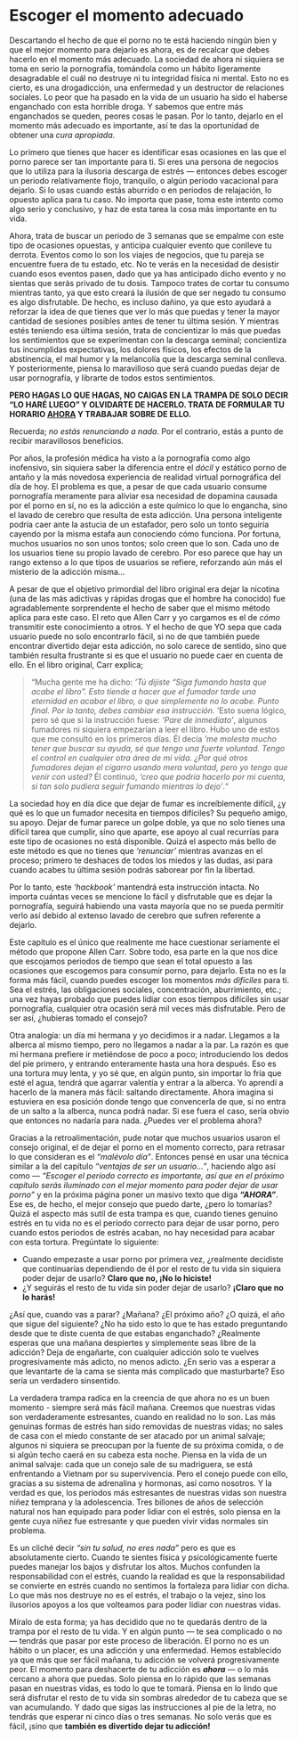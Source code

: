 # Escoger el momento adecuado

Descartando el hecho de que el porno no te está haciendo ningún bien y que el mejor momento para dejarlo es ahora, es de recalcar que debes hacerlo en el momento más adecuado. La sociedad de ahora ni siquiera se toma en serio la pornografía, tomándola como un hábito ligeramente desagradable el cuál no destruye ni tu integridad física ni mental. Esto no es cierto, es una drogadicción, una enfermedad y un destructor de relaciones sociales. Lo peor que ha pasado en la vida de un usuario ha sido el haberse enganchado con esta horrible droga. Y sabemos que entre más enganchados se queden, peores cosas le pasan. Por lo tanto, dejarlo en el momento más adecuado es importante, así te das la oportunidad de obtener una _cura apropiada_. 

Lo primero que tienes que hacer es identificar esas ocasiones en las que el porno parece ser tan importante para ti. Si eres una persona de negocios que lo utiliza para la ilusoria descarga de estrés — entonces debes escoger un periodo relativamente flojo, tranquilo, o algún periodo vacacional para dejarlo. Si lo usas cuando estás aburrido o en periodos de relajación, lo opuesto aplica para tu caso. No importa que pase, toma este intento como algo serio y conclusivo, y haz de esta tarea la cosa más importante en tu vida. 

Ahora, trata de buscar un periodo de 3 semanas que se empalme con este tipo de ocasiones opuestas, y anticipa cualquier evento que conlleve tu derrota. Eventos como lo son los viajes de negocios, que tu pareja se encuentre fuera de tu estado, etc. No te verás en la necesidad de desistir cuando esos eventos pasen, dado que ya has anticipado dicho evento y no sientas que serás privado de tu dosis. Tampoco trates de cortar tu consumo mientras tanto, ya que esto creará la ilusión de que ser negado tu consumo es algo disfrutable. De hecho, es incluso dañino, ya que esto ayudará a reforzar la idea de que tienes que ver lo más que puedas y tener la mayor cantidad de sesiones posibles antes de tener tu última sesión. Y mientras estés teniendo esa última sesión, trata de concientizar lo más que puedas los sentimientos que se experimentan con la descarga seminal; concientiza tus incumplidas expectativas, los dolores físicos, los efectos de la abstinencia, el mal humor y la melancolía que la descarga seminal conlleva. Y posteriormente, piensa lo maravilloso que será cuando puedas dejar de usar pornografía, y librarte de todos estos sentimientos. 

**PERO HAGAS LO QUE HAGAS, NO CAIGAS EN LA TRAMPA DE SOLO DECIR “LO HARÉ LUEGO” Y OLVIDARTE DE HACERLO. TRATA DE FORMULAR TU HORARIO <span style="text-decoration:underline">AHORA</span> Y TRABAJAR SOBRE DE ELLO.**

Recuerda; _no estás renunciando a nada_. Por el contrario, estás a punto de recibir maravillosos beneficios. 

Por años, la profesión médica ha visto a la pornografía como algo inofensivo, sin siquiera saber la diferencia entre el _dócil_ y estático porno de antaño y la más novedosa experiencia de realidad virtual pornográfica del día de hoy. El problema es que, a pesar de que cada usuario consume pornografía meramente para aliviar esa necesidad de dopamina causada por el porno en sí, no es la adicción a este químico lo que lo engancha, sino el lavado de cerebro que resulta de esta adicción. Una persona inteligente podría caer ante la astucia de un estafador, pero solo un tonto seguiría cayendo por la misma estafa aun conociendo cómo funciona. Por fortuna, muchos usuarios no son unos tontos; solo creen que lo son. Cada uno de los usuarios tiene su propio lavado de cerebro. Por eso parece que hay un rango extenso a lo que tipos de usuarios se refiere, reforzando aún más el misterio de la adicción misma...

A pesar de que el objetivo primordial del libro original era dejar la nicotina (una de las más adictivas y rápidas drogas que el hombre ha conocido) fue agradablemente sorprendente el hecho de saber que el mismo método aplica para este caso. El reto que Allen Carr y yo cargamos es el de _cómo_ transmitir este conocimiento a otros. Y el hecho de que YO sepa que cada usuario puede no solo encontrarlo fácil, si no de que también puede encontrar divertido dejar esta adicción, no solo carece de sentido, sino que también resulta frustrante si es que el usuario no puede caer en cuenta de ello. En el libro original, Carr explica;

> “Mucha gente me ha dicho: _‘Tú dijiste “Siga fumando hasta que acabe el libro”. Esto tiende a hacer que el fumador tarde una eternidad en acabar el libro, o que simplemente no lo acabe. Punto final. Por lo tanto, debes cambiar esa instrucción._ ‘Esto suena lógico, pero sé que si la instrucción fuese: _‘Pare de inmediato’_, algunos fumadores ni siquiera empezarían a leer el libro. Hubo uno de estos que me consultó en los primeros días. Él decía _‘me molesta mucho tener que buscar su ayuda, sé que tengo una fuerte voluntad. Tengo el control en cualquier otra área de mi vida. ¿Por qué otros fumadores dejan el cigarro usando mera voluntad, pero yo tengo que venir con usted?_ Él continuó, _‘creo que podría hacerlo por mi cuenta, si tan solo pudiera seguir fumando mientras lo dejo’_.“

La sociedad hoy en día dice que dejar de fumar es increíblemente difícil, ¿y qué es lo que un fumador necesita en tiempos difíciles? Su pequeño amigo, su apoyo. Dejar de fumar parece un golpe doble, ya que no solo tienes una difícil tarea que cumplir, sino que aparte, ese apoyo al cual recurrías para este tipo de ocasiones no está disponible. Quizá el aspecto más bello de este método es que no tienes que _‘renunciar’_ mientras avanzas en el proceso; primero te deshaces de todos los miedos y las dudas, así para cuando acabes tu última sesión podrás saborear por fin la libertad.

Por lo tanto, este _‘hackbook’_ mantendrá esta instrucción intacta. No importa cuántas veces se mencione lo fácil y disfrutable que es dejar la pornografía, seguirá habiendo una vasta mayoría que no se pueda permitir verlo así debido al extenso lavado de cerebro que sufren referente a dejarlo.

Este capítulo es el único que realmente me hace cuestionar seriamente el método que propone Allen Carr. Sobre todo, esa parte en la que nos dice que escojamos periodos de tiempo que sean el total opuesto a las ocasiones que escogemos para consumir porno, para dejarlo. Esta no es la forma más fácil, cuando puedes escoger los momentos _más difíciles_ para ti. Sea el estrés, las obligaciones sociales, concentración, aburrimiento, etc.; una vez hayas probado que puedes lidiar con esos tiempos difíciles sin usar pornografía, cualquier otra ocasión será mil veces más disfrutable. Pero de ser así, ¿hubieras tomado el consejo?

Otra analogía: un día mi hermana y yo decidimos ir a nadar. Llegamos a la alberca al mismo tiempo, pero no llegamos a nadar a la par. La razón es que mi hermana prefiere ir metiéndose de poco a poco; introduciendo los dedos del píe primero, y entrando enteramente hasta una hora después. Eso es una tortura muy lenta, y yo sé que, en algún punto, sin importar lo fría que esté el agua, tendrá que agarrar valentía y entrar a la alberca. Yo aprendí a hacerlo de la manera más fácil: saltando directamente. Ahora imagina si estuviera en esa posición donde tengo que convencerla de que, si no entra de un salto a la alberca, nunca podrá nadar. Si ese fuera el caso, sería obvio que entonces no nadaría para nada. ¿Puedes ver el problema ahora?

Gracias a la retroalimentación, pude notar que muchos usuarios usaron el consejo original, el de dejar el porno en el momento correcto, para retrasar lo que consideran es el _“malévolo día”_. Entonces pensé en usar una técnica similar a la del capítulo _“ventajas de ser un usuario...”_, haciendo algo así como — _“Escoger el período correcto es importante, así que en el próximo capítulo serás iluminado con el mejor momento para poder dejar de usar porno”_ y en la próxima página poner un masivo texto que diga _**“AHORA”**_. Ese es, de hecho, el mejor consejo que puedo darte, ¿pero lo tomarías? Quizá el aspecto más sutil de esta trampa es que, cuando tienes genuino estrés en tu vida no es el período correcto para dejar de usar porno, pero cuando estos periodos de estrés acaban, no hay necesidad para acabar con esta tortura. Pregúntate lo siguiente:

* Cuando empezaste a usar porno por primera vez, ¿realmente decidiste que continuarías dependiendo de él por el resto de tu vida sin siquiera poder dejar de usarlo? **Claro que no, ¡No lo hiciste!**
* ¿Y seguirás el resto de tu vida sin poder dejar de usarlo? **¡Claro que no lo harás!**

¿Así que, cuando vas a parar? ¿Mañana? ¿El próximo año? ¿O quizá, el año que sigue del siguiente? ¿No ha sido esto lo que te has estado preguntando desde que te diste cuenta de que estabas enganchado? ¿Realmente esperas que una mañana despiertes y simplemente seas libre de la adicción? Deja de engañarte, con cualquier adicción solo te vuelves progresivamente más adicto, no menos adicto. ¿En serio vas a esperar a que levantarte de la cama se sienta más complicado que masturbarte? Eso sería un verdadero sinsentido. 

La verdadera trampa radica en la creencia de que ahora no es un buen momento - siempre será más fácil mañana. Creemos que nuestras vidas son verdaderamente estresantes, cuando en realidad no lo son. Las más genuinas formas de estrés han sido removidas de nuestras vidas; no sales de casa con el miedo constante de ser atacado por un animal salvaje; algunos ni siquiera se preocupan por la fuente de su próxima comida, o de si algún techo caerá en su cabeza esta noche. Piensa en la vida de un animal salvaje: cada que un conejo sale de su madriguera, se está enfrentando a Vietnam por su supervivencia. Pero el conejo puede con ello, gracias a su sistema de adrenalina y hormonas, así como nosotros. Y la verdad es que, los períodos más estresantes de nuestras vidas son nuestra niñez temprana y la adolescencia. Tres billones de años de selección natural nos han equipado para poder lidiar con el estrés, solo piensa en la gente cuya niñez fue estresante y que pueden vivir vidas normales sin problema.

Es un cliché decir _“sin tu salud, no eres nada”_ pero es que es absolutamente cierto. Cuando te sientes física y psicológicamente fuerte puedes manejar los bajos y disfrutar los altos. Muchos confunden la responsabilidad con el estrés, cuando la realidad es que la responsabilidad se convierte en estrés cuando no sentimos la fortaleza para lidiar con dicha. Lo que más nos destruye no es el estrés, el trabajo o la vejez, sino los ilusorios apoyos a los que volteamos para poder lidiar con nuestras vidas. 

Míralo de esta forma; ya has decidido que no te quedarás dentro de la trampa por el resto de tu vida. Y en algún punto — te sea complicado o no — tendrás que pasar por este proceso de liberación. El porno no es un hábito o un placer, es una adicción y una enfermedad. Hemos establecido ya que más que ser fácil mañana, tu adicción se volverá progresivamente peor. El momento para deshacerte de tu adicción es _**ahora**_ — o lo más cercano a ahora que puedas. Solo piensa en lo rápido que las semanas pasan en nuestras vidas, es todo lo que te tomará. Piensa en lo lindo que será disfrutar el resto de tu vida sin sombras alrededor de tu cabeza que se van acumulando. Y dado que sigas las instrucciones al pie de la letra, no tendrás que esperar ni cinco días o tres semanas. No solo verás que es fácil, ¡sino que **también es divertido dejar tu adicción!**
